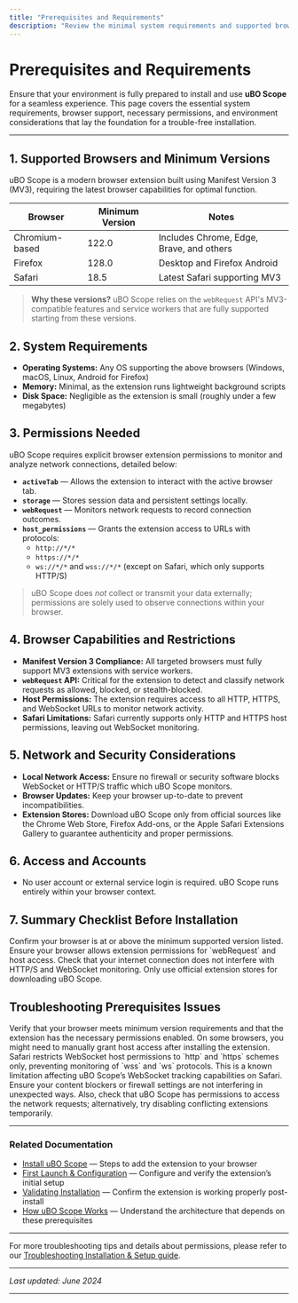 ```yaml
---
title: "Prerequisites and Requirements"
description: "Review the minimal system requirements and supported browsers to ensure your environment is ready for uBO Scope. Understand what permissions are needed and any restrictions based on browser capabilities. This page will help you establish a foundational setup for a trouble-free installation."
---
```


# Prerequisites and Requirements

Ensure that your environment is fully prepared to install and use **uBO Scope** for a seamless experience. This page covers the essential system requirements, browser support, necessary permissions, and environment considerations that lay the foundation for a trouble-free installation.

---

## 1. Supported Browsers and Minimum Versions

uBO Scope is a modern browser extension built using Manifest Version 3 (MV3), requiring the latest browser capabilities for optimal function.

| Browser       | Minimum Version | Notes                                         |
|---------------|-----------------|-----------------------------------------------|
| Chromium-based| 122.0           | Includes Chrome, Edge, Brave, and others      |
| Firefox       | 128.0           | Desktop and Firefox Android                    |
| Safari        | 18.5            | Latest Safari supporting MV3                   |


> **Why these versions?** uBO Scope relies on the `webRequest` API's MV3-compatible features and service workers that are fully supported starting from these versions.


## 2. System Requirements

- **Operating Systems:** Any OS supporting the above browsers (Windows, macOS, Linux, Android for Firefox)
- **Memory:** Minimal, as the extension runs lightweight background scripts
- **Disk Space:** Negligible as the extension is small (roughly under a few megabytes)


## 3. Permissions Needed

uBO Scope requires explicit browser extension permissions to monitor and analyze network connections, detailed below:

- **`activeTab`** — Allows the extension to interact with the active browser tab.
- **`storage`** — Stores session data and persistent settings locally.
- **`webRequest`** — Monitors network requests to record connection outcomes.
- **`host_permissions`** — Grants the extension access to URLs with protocols:
  - `http://*/*`
  - `https://*/*`
  - `ws://*/*` and `wss://*/*` (except on Safari, which only supports HTTP/S)


> uBO Scope does *not* collect or transmit your data externally; permissions are solely used to observe connections within your browser.


## 4. Browser Capabilities and Restrictions

- **Manifest Version 3 Compliance:** All targeted browsers must fully support MV3 extensions with service workers.
- **`webRequest` API:** Critical for the extension to detect and classify network requests as allowed, blocked, or stealth-blocked.
- **Host Permissions:** The extension requires access to all HTTP, HTTPS, and WebSocket URLs to monitor network activity.
- **Safari Limitations:** Safari currently supports only HTTP and HTTPS host permissions, leaving out WebSocket monitoring.


## 5. Network and Security Considerations

- **Local Network Access:** Ensure no firewall or security software blocks WebSocket or HTTP/S traffic which uBO Scope monitors.
- **Browser Updates:** Keep your browser up-to-date to prevent incompatibilities.
- **Extension Stores:** Download uBO Scope only from official sources like the Chrome Web Store, Firefox Add-ons, or the Apple Safari Extensions Gallery to guarantee authenticity and proper permissions.


## 6. Access and Accounts


- No user account or external service login is required. uBO Scope runs entirely within your browser context.

## 7. Summary Checklist Before Installation

<Steps>
<Step title="Verify Browser Version">
Confirm your browser is at or above the minimum supported version listed.
</Step>
<Step title="Confirm Permissions">
Ensure your browser allows extension permissions for `webRequest` and host access.
</Step>
<Step title="Stable Network Connectivity">
Check that your internet connection does not interfere with HTTP/S and WebSocket monitoring.
</Step>
<Step title="Install from Trusted Source">
Only use official extension stores for downloading uBO Scope.
</Step>
</Steps>


## Troubleshooting Prerequisites Issues

<AccordionGroup title="Common Prerequisite Problems">
<Accordion title="uBO Scope does not show connection data after install">
Verify that your browser meets minimum version requirements and that the extension has the necessary permissions enabled. On some browsers, you might need to manually grant host access after installing the extension.
</Accordion>
<Accordion title="WebSocket connections not reported in Safari">
Safari restricts WebSocket host permissions to `http` and `https` schemes only, preventing monitoring of `wss` and `ws` protocols. This is a known limitation affecting uBO Scope’s WebSocket tracking capabilities on Safari.
</Accordion>
<Accordion title="Blocked network requests are not showing correctly">
Ensure your content blockers or firewall settings are not interfering in unexpected ways. Also, check that uBO Scope has permissions to access the network requests; alternatively, try disabling conflicting extensions temporarily.
</Accordion>
</AccordionGroup>

---

### Related Documentation

- [Install uBO Scope](getting-started/installation-basics/install-extension) — Steps to add the extension to your browser
- [First Launch & Configuration](getting-started/installation-basics/first-launch-setup) — Configure and verify the extension’s initial setup
- [Validating Installation](getting-started/first-use-and-validation/validating-installation) — Confirm the extension is working properly post-install
- [How uBO Scope Works](overview/core-concepts-and-architecture/how-it-works-architecture) — Understand the architecture that depends on these prerequisites

---

For more troubleshooting tips and details about permissions, please refer to our [Troubleshooting Installation & Setup guide](getting-started/first-use-and-validation/troubleshooting-setup).


---

_Last updated: June 2024_

---